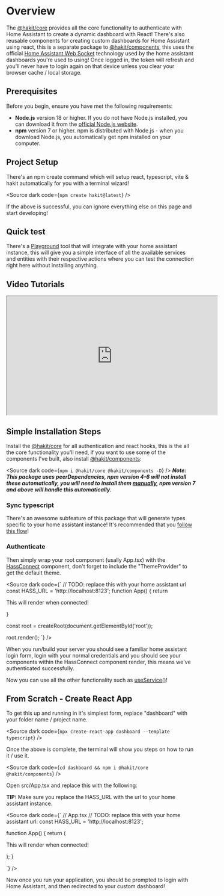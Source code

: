 
<Meta title="INTRODUCTION/Getting Started" />

# Overview
The [@hakit/core](https://www.npmjs.com/package/@hakit/core) provides all the core functionality to authenticate with Home Assistant to create a dynamic dashboard with React! There's also reusable components for creating custom dashboards for Home Assistant using react, this is a separate package to [@hakit/components](https://www.npmjs.com/package/@hakit/components), this uses the official [Home Assistant Web Socket](https://github.com/home-assistant/home-assistant-js-websocket) technology used by the home assistant dashboards you're used to using!
Once logged in, the token will refresh and you'll never have to login again on that device unless you clear your browser cache / local storage.

## Prerequisites

Before you begin, ensure you have met the following requirements:
- **Node.js** version 18 or higher. If you do not have Node.js installed, you can download it from the [official Node.js website](https://nodejs.org/).
- **npm** version 7 or higher. npm is distributed with Node.js - when you download Node.js, you automatically get npm installed on your computer.


## Project Setup
There's an npm create command which will setup react, typescript, vite & hakit automatically for you with a terminal wizard!

<Source dark code={`npm create hakit@latest`} />

If the above is successful, you can ignore everything else on this page and start developing!

## Quick test
There's a [Playground](/story/introduction-test-connection--playground) tool that will integrate with your home assistant instance, this will give you a simple interface of all the available services and entities with their respective actions where you can test
the connection right here without installing anything.

## Video Tutorials

<iframe style={{
    marginTop: 20,
    display: 'block',
    border: 0,
  }}
  width="560"
  height="315"
  src="https://www.youtube.com/embed/videoseries?list=PLx2XQ2lsgvPoJj8tFS4ipaqPpqOWKO5oX"
  title="YouTube video player"
  allow="accelerometer; autoplay; clipboard-write; encrypted-media; gyroscope; picture-in-picture; web-share"
  allowFullscreen></iframe>

## Simple Installation Steps
Install the [@hakit/core](https://www.npmjs.com/package/@hakit/core) for all authentication and react hooks, this is the all the core functionality you'll need, if you want to use some of the components I've built, also install [@hakit/components](https://www.npmjs.com/package/@hakit/components):

<Source dark code={`npm i @hakit/core @hakit/components -D`} />
***Note: This package uses peerDependencies, npm version 4-6 will not install these automatically, you will need to install them [manually](https://stackoverflow.com/questions/35207380/how-to-install-npm-peer-dependencies-automatically), npm version 7 and above will handle this automatically.***


### Sync typescript
There's an awesome subfeature of this package that will generate types specific to your home assistant instance! It's recommended that you [follow this flow](/docs/introduction-typescriptsync--docs)!

### Authenticate

Then simply wrap your root component (usally App.tsx) with the [HassConnect](/docs/components-hassconnect--docs) component, don't forget to include the "ThemeProvider" to get the default theme.

<Source dark code={`
// TODO: replace this with your home assistant url
const HASS_URL = 'http://localhost:8123';
function App() {
  return <HassConnect hassUrl={HASS_URL}>
    <ThemeProvider includeThemeControls />
    <p>This will render when connected!</p>
  </HassConnect>
}

const root = createRoot(document.getElementById('root'));

root.render(<App />);
`} />

When you run/build your server you should see a familiar home assistant login form, login with your normal credentials and you should see your components within the HassConnect component render, this means
we've authenticated successfully.

Now you can use all the other functionality such as [useService()](/docs/hooks-useservice--docs)!


## From Scratch - Create React App
To get this up and running in it's simplest form, replace "dashboard" with your folder name / project name.

<Source dark code={`npx create-react-app dashboard --template typescript`} />

Once the above is complete, the terminal will show you steps on how to run it / use it.

<Source dark code={`
  cd dashboard && npm i @hakit/core @hakit/components
`} />

Open src/App.tsx and replace this with the following:

**TIP:** Make sure you replace the HASS_URL with the url to your home assistant instance.


<Source dark code={`
// App.tsx
// TODO: replace this with your home assistant url:
const HASS_URL = 'http://localhost:8123';

function App() {
  return (
    <HassConnect hassUrl={HASS_URL}>
      <p>This will render when connected!</p>
    </HassConnect>
  );
}

`} />

Now once you run your application, you should be prompted to login with Home Assistant, and then redirected to your custom dashboard!
